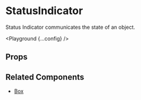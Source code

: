
# StatusIndicator

Status Indicator communicates the state of an object.

<Playground {...config} />

## Props

<PropsTable propsConfig={config.props} />

## Related Components

- [Box](/box)
